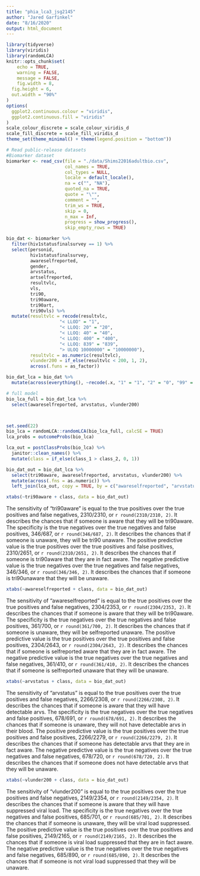 ```yaml
---
title: "phia_lca3_jsg2145"
author: "Jared Garfinkel"
date: "8/16/2020"
output: html_document
---
```


```r
library(tidyverse)
library(viridis)
library(randomLCA)
knitr::opts_chunk$set(
	echo = TRUE,
	warning = FALSE,
	message = FALSE,
	fig.width = 8, 
  fig.height = 6,
  out.width = "90%"
)
options(
  ggplot2.continuous.colour = "viridis",
  ggplot2.continuous.fill = "viridis"
)
scale_colour_discrete = scale_colour_viridis_d
scale_fill_discrete = scale_fill_viridis_d
theme_set(theme_minimal() + theme(legend.position = "bottom"))
```

```r
# Read public-release datasets
#Biomarker dataset
biomarker <- read_csv(file = "./data/Shims22016adultbio.csv",
                      col_names = TRUE, 
                      col_types = NULL,
                      locale = default_locale(), 
                      na = c("", "NA"), 
                      quoted_na = TRUE,
                      quote = "\"", 
                      comment = "", 
                      trim_ws = TRUE, 
                      skip = 0,
                      n_max = Inf, 
                      progress = show_progress(), 
                      skip_empty_rows = TRUE)
```

```r
bio_dat <- biomarker %>% 
  filter(hiv1statusfinalsurvey == 1) %>%
  select(personid, 
         hiv1statusfinalsurvey,
         awareselfreported,
         gender,
         arvstatus, 
         artselfreported, 
         resultvlc, 
         vls, 
         tri90, 
         tri90aware, 
         tri90art, 
         tri90vls) %>%
  mutate(resultvlc = recode(resultvlc, 
                    "< LLOD" = "1",
                    "< LLOQ: 20" = "20",
                    "< LLOQ: 40" = "40",
                    "< LLOQ: 400" = "400",
                    "< LLOQ: 839" = "839",
                    "> ULOQ 10000000" = "10000000"),
         resultvlc = as.numeric(resultvlc),
         vlunder200 = if_else(resultvlc < 200, 1, 2),
         across(.funs = as_factor))
```

```r
bio_dat_lca = bio_dat %>% 
  mutate(across(everything(), ~recode(.x, "1" = "1", "2" = "0", "99" = NULL)))
```

```r
# full model
bio_lca_full = bio_dat_lca %>% 
  select(awareselfreported, arvstatus, vlunder200)



set.seed(22)
bio_lca = randomLCA::randomLCA(bio_lca_full, calcSE = TRUE)
lca_probs = outcomeProbs(bio_lca)
```


```r
lca_out = postClassProbs(bio_lca) %>% 
  janitor::clean_names() %>% 
  mutate(class = if_else(class_1 > class_2, 0, 1))
```

```r
bio_dat_out = bio_dat_lca %>% 
  select(tri90aware, awareselfreported, arvstatus, vlunder200) %>%
  mutate(across(.fns = as.numeric)) %>% 
  left_join(lca_out, copy = TRUE, by = c("awareselfreported", "arvstatus", "vlunder200"))
```

```r
xtabs(~tri90aware + class, data = bio_dat_out)
```

The sensitivity of "tri90aware" is equal to the true positives over the true positives and false negatives, 2310/2310, or `r round(2310/2310, 2)`. It describes the chances that if someone is aware that they will be tri90aware. The specificity is the true negatives over the true negatives and false positives, 346/687, or `r round(346/687, 2)`. It describes the chances that if someone is unaware, they will be tri90 unaware. The positive predictive value is the true positives over the true positives and false positives, 2310/2651, or `r round(2310/2651, 2)`. It describes the chances that if someone is tri90aware that they are in fact aware. The negative predictive value is the true negatives over the true negatives and false negatives, 346/346, or `r round(346/346, 2)`. It describes the chances that if someone is tri90unaware that they will be unaware.

```r
xtabs(~awareselfreported + class, data = bio_dat_out)
```
The sensitivity of "awareselfreported" is equal to the true positives over the true positives and false negatives, 2304/2353, or `r round(2304/2353, 2)`. It describes the chances that if someone is aware that they will be tri90aware. The specificity is the true negatives over the true negatives and false positives, 361/700, or `r round(361/700, 2)`. It describes the chances that if someone is unaware, they will be selfreported unaware. The positive predictive value is the true positives over the true positives and false positives, 2304/2643, or `r round(2304/2643, 2)`. It describes the chances that if someone is selfreported aware that they are in fact aware. The negative predictive value is the true negatives over the true negatives and false negatives, 361/410, or `r round(361/410, 2)`. It describes the chances that if someone is selfreported unaware that they will be unaware.

```r
xtabs(~arvstatus + class, data = bio_dat_out)
```

The sensitivity of "arvstatus" is equal to the true positives over the true positives and false negatives, 2266/2308, or `r round(2266/2308, 2)`. It describes the chances that if someone is aware that they will have detectable arvs. The specificity is the true negatives over the true negatives and false positives, 678/691, or `r round(678/691, 2)`. It describes the chances that if someone is unaware, they will not have detectable arvs in their blood. The positive predictive value is the true positives over the true positives and false positives, 2266/2279, or `r round(2266/2279, 2)`. It describes the chances that if someone has detectable arvs that they are in fact aware. The negative predictive value is the true negatives over the true negatives and false negatives, 678/720, or `r round(678/720, 2)`. It describes the chances that if someone does not have detectable arvs that they will be unaware.

```r
xtabs(~vlunder200 + class, data = bio_dat_out)
```

The sensitivity of "vlunder200" is equal to the true positives over the true positives and false negatives, 2149/2354, or `r round(2149/2354, 2)`. It describes the chances that if someone is aware that they will have suppressed viral load. The specificity is the true negatives over the true negatives and false positives, 685/701, or `r round(685/701, 2)`. It describes the chances that if someone is unaware, they will be viral load suppressed. The positive predictive value is the true positives over the true positives and false positives, 2149/2165, or `r round(2149/2165, 2)`. It describes the chances that if someone is viral load suppressed that they are in fact aware. The negative predictive value is the true negatives over the true negatives and false negatives, 685/890, or `r round(685/890, 2)`. It describes the chances that if someone is not viral load suppressed that they will be unaware.

